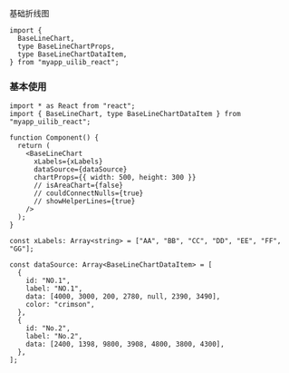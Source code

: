 
<Meta of={Stories} />

<Title>\<BaseLineChart></Title>

<Subtitle>基础折线图</Subtitle>

```tsx
import {
  BaseLineChart,
  type BaseLineChartProps,
  type BaseLineChartDataItem,
} from "myapp_uilib_react";
```

### 基本使用

<Story of={Stories.ExampleBase} />

```tsx
import * as React from "react";
import { BaseLineChart, type BaseLineChartDataItem } from "myapp_uilib_react";

function Component() {
  return (
    <BaseLineChart
      xLabels={xLabels}
      dataSource={dataSource}
      chartProps={{ width: 500, height: 300 }}
      // isAreaChart={false}
      // couldConnectNulls={true}
      // showHelperLines={true}
    />
  );
}

const xLabels: Array<string> = ["AA", "BB", "CC", "DD", "EE", "FF", "GG"];

const dataSource: Array<BaseLineChartDataItem> = [
  {
    id: "NO.1",
    label: "NO.1",
    data: [4000, 3000, 200, 2780, null, 2390, 3490],
    color: "crimson",
  },
  {
    id: "No.2",
    label: "No.2",
    data: [2400, 1398, 9800, 3908, 4800, 3800, 4300],
  },
];
```
